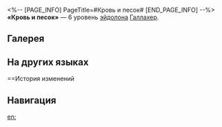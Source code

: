 <%-- [PAGE_INFO]
PageTitle=#Кровь и песок#
[END_PAGE_INFO] --%>
{{Эйдолон Инфобокс
|Название         = Кровь и песок
|Изображение      = Эйдолон Кровь и песок.png
|Персонаж         = Галлахер
|Уровень          = 6
|Длительность     = 
|Описание         = Эффект пробития Галлахера повышается на 20%, его эффективность пробития уязвимости повышается на 20%.
|Свойство1        = 
|Масштабирование1 = 
}}
'''«Кровь и песок»''' — 6 уровень [[эйдолон]]а [[Галлахер]].

==Галерея==
{{Галерея|position=left|captionalign=center
|Персонаж Галлахер Эйдолон 6.png|Осколок Эйдолона
}}

==На других языках==
{{На других языках
|en   = Blood and Sand
|zhs  = 血与沙
|zht  = 血與沙
|ja   = ブラッド・アンド・
サンド
|ko   = 블러드 앤 샌드
|es   = Sangre y arena
|fr   = Sang et sable
|ru   = Кровь и песок
|th   = Blood and Sand
|vi   = Blood And Sand
|de   = Blut und Sand
|id   = Blood and Sand
|pt   = Sangue e Areia
}}

==История изменений
{{История изменений|3.5}}

==Навигация==
{{Навык Навбокс|Галлахер}}

[[en:]]